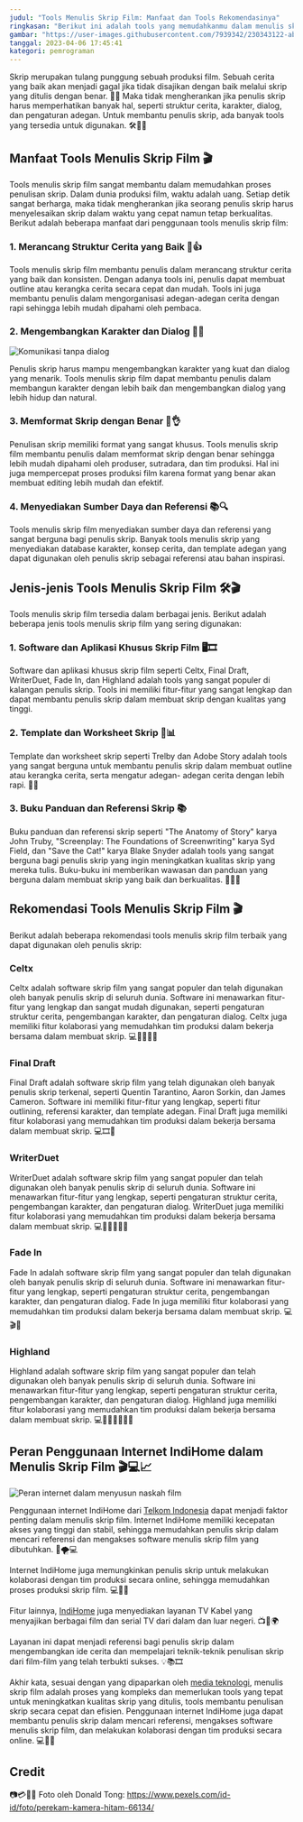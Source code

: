 ```yaml
---
judul: "Tools Menulis Skrip Film: Manfaat dan Tools Rekomendasinya"
ringkasan: "Berikut ini adalah tools yang memudahkanmu dalam menulis skrip film"
gambar: "https://user-images.githubusercontent.com/7939342/230343122-abea8078-7288-459c-9dd6-d3b27c21e135.jpg"
tanggal: 2023-04-06 17:45:41
kategori: pemrograman
---
```


Skrip merupakan tulang punggung sebuah produksi film. Sebuah cerita yang baik akan menjadi gagal jika tidak disajikan dengan baik melalui skrip yang ditulis dengan benar. 🎥😕 Maka tidak mengherankan jika penulis skrip harus memperhatikan banyak hal, seperti struktur cerita, karakter, dialog, dan pengaturan adegan. Untuk membantu penulis skrip, ada banyak tools yang tersedia untuk digunakan. 🛠️👨‍💻

## Manfaat Tools Menulis Skrip Film 🎬

Tools menulis skrip film sangat membantu dalam memudahkan proses penulisan skrip. Dalam dunia produksi film, waktu adalah uang. Setiap detik sangat berharga, maka tidak mengherankan jika seorang penulis skrip harus menyelesaikan skrip dalam waktu yang cepat namun tetap berkualitas. Berikut adalah beberapa manfaat dari penggunaan tools menulis skrip film:

### 1. Merancang Struktur Cerita yang Baik 📝👍

Tools menulis skrip film membantu penulis dalam merancang struktur cerita yang baik dan konsisten. Dengan adanya tools ini, penulis dapat membuat outline atau kerangka cerita secara cepat dan mudah. Tools ini juga membantu penulis dalam mengorganisasi adegan-adegan cerita dengan rapi sehingga lebih mudah dipahami oleh pembaca.

### 2. Mengembangkan Karakter dan Dialog 💬💪

![Komunikasi tanpa dialog](https://github.com/mzaini30/zenzenzen/assets/7939342/a462579c-e03a-4fa2-ad8a-e40056b33266)

Penulis skrip harus mampu mengembangkan karakter yang kuat dan dialog yang menarik. Tools menulis skrip film dapat membantu penulis dalam membangun karakter dengan lebih baik dan mengembangkan dialog yang lebih hidup dan natural.

### 3. Memformat Skrip dengan Benar 📜👌

Penulisan skrip memiliki format yang sangat khusus. Tools menulis skrip film membantu penulis dalam memformat skrip dengan benar sehingga lebih mudah dipahami oleh produser, sutradara, dan tim produksi. Hal ini juga mempercepat proses produksi film karena format yang benar akan membuat editing lebih mudah dan efektif.

### 4. Menyediakan Sumber Daya dan Referensi 📚🔍

Tools menulis skrip film menyediakan sumber daya dan referensi yang sangat berguna bagi penulis skrip. Banyak tools menulis skrip yang menyediakan database karakter, konsep cerita, dan template adegan yang dapat digunakan oleh penulis skrip sebagai referensi atau bahan inspirasi.

## Jenis-jenis Tools Menulis Skrip Film 🛠️🎬

Tools menulis skrip film tersedia dalam berbagai jenis. Berikut adalah beberapa jenis tools menulis skrip film yang sering digunakan:

### 1. Software dan Aplikasi Khusus Skrip Film 🖥️🎞️

Software dan aplikasi khusus skrip film seperti Celtx, Final Draft, WriterDuet, Fade In, dan Highland adalah tools yang sangat populer di kalangan penulis skrip. Tools ini memiliki fitur-fitur yang sangat lengkap dan dapat membantu penulis skrip dalam membuat skrip dengan kualitas yang tinggi.

### 2. Template dan Worksheet Skrip 📑📊

Template dan worksheet skrip seperti Trelby dan Adobe Story adalah tools yang sangat berguna untuk membantu penulis skrip dalam membuat outline atau kerangka cerita, serta mengatur adegan- adegan cerita dengan lebih rapi. 📝🔧

### 3. Buku Panduan dan Referensi Skrip 📚

Buku panduan dan referensi skrip seperti "The Anatomy of Story" karya John Truby, "Screenplay: The Foundations of Screenwriting" karya Syd Field, dan "Save the Cat!" karya Blake Snyder adalah tools yang sangat berguna bagi penulis skrip yang ingin meningkatkan kualitas skrip yang mereka tulis. Buku-buku ini memberikan wawasan dan panduan yang berguna dalam membuat skrip yang baik dan berkualitas. 📖📝💡

## Rekomendasi Tools Menulis Skrip Film 🎬

Berikut adalah beberapa rekomendasi tools menulis skrip film terbaik yang dapat digunakan oleh penulis skrip:

### Celtx

Celtx adalah software skrip film yang sangat populer dan telah digunakan oleh banyak penulis skrip di seluruh dunia. Software ini menawarkan fitur-fitur yang lengkap dan sangat mudah digunakan, seperti pengaturan struktur cerita, pengembangan karakter, dan pengaturan dialog. Celtx juga memiliki fitur kolaborasi yang memudahkan tim produksi dalam bekerja bersama dalam membuat skrip. 💻👨‍💻👩‍💻

### Final Draft

Final Draft adalah software skrip film yang telah digunakan oleh banyak penulis skrip terkenal, seperti Quentin Tarantino, Aaron Sorkin, dan James Cameron. Software ini memiliki fitur-fitur yang lengkap, seperti fitur outlining, referensi karakter, dan template adegan. Final Draft juga memiliki fitur kolaborasi yang memudahkan tim produksi dalam bekerja bersama dalam membuat skrip. 💻🎞️🤝

### WriterDuet

WriterDuet adalah software skrip film yang sangat populer dan telah digunakan oleh banyak penulis skrip di seluruh dunia. Software ini menawarkan fitur-fitur yang lengkap, seperti pengaturan struktur cerita, pengembangan karakter, dan pengaturan dialog. WriterDuet juga memiliki fitur kolaborasi yang memudahkan tim produksi dalam bekerja bersama dalam membuat skrip. 💻👨‍💻👩‍💻🤝

### Fade In

Fade In adalah software skrip film yang sangat populer dan telah digunakan oleh banyak penulis skrip di seluruh dunia. Software ini menawarkan fitur-fitur yang lengkap, seperti pengaturan struktur cerita, pengembangan karakter, dan pengaturan dialog. Fade In juga memiliki fitur kolaborasi yang memudahkan tim produksi dalam bekerja bersama dalam membuat skrip. 💻🎬🤝

### Highland

Highland adalah software skrip film yang sangat populer dan telah digunakan oleh banyak penulis skrip di seluruh dunia. Software ini menawarkan fitur-fitur yang lengkap, seperti pengaturan struktur cerita, pengembangan karakter, dan pengaturan dialog. Highland juga memiliki fitur kolaborasi yang memudahkan tim produksi dalam bekerja bersama dalam membuat skrip. 💻🌄👨‍💻👩‍💻🤝

## Peran Penggunaan Internet IndiHome dalam Menulis Skrip Film 🎬💻📈

![Peran internet dalam menyusun naskah film](https://github.com/mzaini30/zenzenzen/assets/7939342/c73a1668-27e5-469c-95d3-4ee09d9a13d4)

Penggunaan internet IndiHome dari <a href='https://www.telkom.co.id/sites'>Telkom Indonesia</a> dapat menjadi faktor penting dalam menulis skrip film. Internet IndiHome memiliki kecepatan akses yang tinggi dan stabil, sehingga memudahkan penulis skrip dalam mencari referensi dan mengakses software menulis skrip film yang dibutuhkan. 💨🌪️💻

Internet IndiHome juga memungkinkan penulis skrip untuk melakukan kolaborasi dengan tim produksi secara online, sehingga memudahkan proses produksi skrip film. 💻🤝👥

Fitur lainnya, <a href='https://indihome.co.id/'>IndiHome</a> juga menyediakan layanan TV Kabel yang menyajikan berbagai film dan serial TV dari dalam dan luar negeri. 📺🎥🌍

Layanan ini dapat menjadi referensi bagi penulis skrip dalam mengembangkan ide cerita dan mempelajari teknik-teknik penulisan skrip dari film-film yang telah terbukti sukses. 💡📚🎞️

Akhir kata, sesuai dengan yang dipaparkan oleh <a href='https://www.pricebook.co.id/article/news/13090/peran-internet-dalam-mendukung-pekerjaan-penulis-skrip-film-di-era-digital'>media teknologi</a>, menulis skrip film adalah proses yang kompleks dan memerlukan tools yang tepat untuk meningkatkan kualitas skrip yang ditulis, tools membantu penulisan skrip secara cepat dan efisien. Penggunaan internet IndiHome juga dapat membantu penulis skrip dalam mencari referensi, mengakses software menulis skrip film, dan melakukan kolaborasi dengan tim produksi secara online. 💻📝🤝

## Credit

📷💳👨‍🦲 Foto oleh Donald Tong: https://www.pexels.com/id-id/foto/perekam-kamera-hitam-66134/
